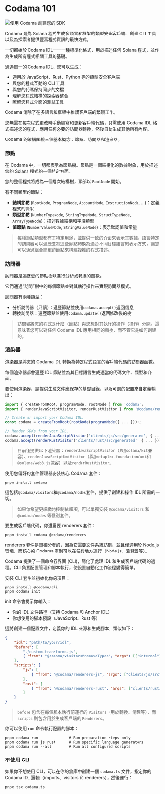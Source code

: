 
# Codama 101

![使用 Codama 創建您的 SDK](/graphics/course-banners/create-your-sdk-with-codama.png)

Codama 是為 Solana 程式生成多語言和框架的類型安全客戶端、創建 CLI 工具以及為探索者提供豐富程式資訊的最快方式。

一切都始於 Codama IDL——一種標準化格式，用於描述任何 Solana 程式，並作為生成所有程式相關工具的基礎。

通過單一的 Codama IDL，您可以生成：
- 適用於 JavaScript、Rust、Python 等的類型安全客戶端
- 與您的程式互動的 CLI 工具
- 與您的代碼保持同步的文檔
- 理解您程式結構的探索器整合
- 瞭解您程式介面的測試工具

Codama 消除了在多語言和框架中維護客戶端的繁瑣工作。

您無需在每次程式更改時手動編寫和更新客戶端代碼，只需使用 Codama IDL 格式描述您的程式，應用任何必要的訪問器轉換，然後自動生成其他所有內容。

<ArticleSection name="核心概念" id="core-concept" level="h2" />

Codama 的架構圍繞三個基本概念：節點、訪問器和渲染器。

### 節點

在 Codama 中，一切都表示為節點樹。節點是一個結構化的數據對象，用於描述您的 Solana 程式的一個特定方面。

您的整個程式將成為一個層次結構樹，頂部以 `RootNode` 開始。

有不同類型的節點：
- **結構節點** (`RootNode`, `ProgramNode`, `AccountNode`, `InstructionNode`, ...)：定義程式的骨架
- **類型節點** (`NumberTypeNode`, `StringTypeNode`, `StructTypeNode`, `ArrayTypeNode`)：描述數據結構和字段類型
- **值節點** (`NumberValueNode`, `StringValueNode`)：表示默認值和常量

> 每種節點類型都有其特定用途，並提供一致的介面來表示其數據。語言特定的訪問器可以遍歷並將這些節點轉換為適合不同目標語言的表示方式，讓您可以通過組合簡單的節點來構建複雜的程式描述。

### 訪問器 

訪問器是遍歷您的節點樹以進行分析或轉換的函數。

它們通過“訪問”樹中的每個節點並對其執行操作來實現訪問器模式。

訪問器有兩種類型：
- 分析訪問器（只讀）：遍歷節點並使用`codama.accept()`返回信息
- 轉換訪問器：遍歷節點並使用`codama.update()`返回修改後的樹

> 訪問器將您的程式是什麼（節點）與您想對其執行的操作（操作）分開。這意味著您可以對任何 Codama IDL 應用相同的轉換，而不管它是如何創建的。

### 渲染器 

渲染器是將您的 Codama IDL 轉換為特定程式語言的客戶端代碼的訪問器函數。

每個渲染器都會遍歷 IDL 節點並為其目標語言生成適當的代碼文件、類型和介面。

要使用渲染器，請提供生成文件應保存的基礎目錄，以及可選的配置來自定義輸出：

```ts
import { createFromRoot, programNode, rootNode } from 'codama';
import { renderJavaScriptVisitor, renderRustVisitor } from '@codama/renderers';

// Create or import your Codama IDL.
const codama = createFromRoot(rootNode(programNode({ ... })));

// Render SDKs from your IDL.
codama.accept(renderJavaScriptVisitor('clients/js/src/generated', { ... }));
codama.accept(renderRustVisitor('clients/rust/src/generated', { ... }));
```

> 目前僅提供以下渲染器：`renderJavaScriptVisitor`（與`@solana/kit`兼容）、`renderJavaScriptUmiVisitor`（與`@metaplex-foundation/umi`和`@solana/web3.js`兼容）以及`renderRustVisitor`。

<ArticleSection name="安裝" id="installation" level="h2" />

使用您偏好的套件管理器安裝核心 Codama 套件：

```
pnpm install codama
```

這包括`@codama/visitors`和`@codama/nodes`套件，提供了創建和操作 IDL 所需的一切。

> 如果你希望更細緻地控制依賴項，可以單獨安裝 `@codama/visitors` 和 `@codama/nodes` 等個別套件。

要生成客戶端代碼，你還需要 renderers 套件：

```
pnpm install codama @codama/renderers
```

renderers 套件是單獨分發的，因為它需要文件系統訪問，並且僅適用於 Node.js 環境，而核心的 Codama 庫則可以在任何地方運行（Node.js、瀏覽器等）。

<ArticleSection name="Set up" id="set-up" level="h2" />

Codama 提供了一個命令行界面 (CLI)，簡化了處理 IDL 和生成客戶端代碼的過程。CLI 負責配置管理和腳本執行，使設置自動化工作流程變得簡單。

安裝 CLI 套件並初始化你的項目：

```
pnpm install @codama/cli
pnpm codama init
```

init 命令會提示你輸入：
- 你的 IDL 文件路徑（支持 Codama 和 Anchor IDL）
- 你想使用的腳本預設（JavaScript、Rust 等）

這將創建一個配置文件，定義你的 IDL 來源和生成腳本，類似如下：

```json
{
    "idl": "path/to/your/idl",
    "before": [
        "./custom-transforms.js",
        { "from": "@codama/visitors#removeTypes", "args": [["internal"]] }
    ],
    "scripts": {
        "js": [
            { "from": "@codama/renderers-js", "args": ["clients/js/src"] }
        ],
        "rust": [
            { "from": "@codama/renderers-rust", "args": ["clients/rust/src"] }
        ]
    }
}
```

> `before` 包含在每個腳本執行前運行的 `Visitors`（用於轉換、清理等），而 `scripts` 則包含用於生成客戶端的 `Renderers`。

你可以使用 `run` 命令執行配置的腳本：

```
pnpm codama run              # Run preparation steps only
pnpm codama run js rust      # Run specific language generators
pnpm codama run --all        # Run all configured scripts
```

### 不使用 CLI

如果你不想使用 CLI，可以在你的倉庫中創建一個 `codama.ts` 文件，指定你的 Codama IDL 邏輯（imports、visitors 和 renderers），然後運行：

```
pnpx tsx codama.ts
```
